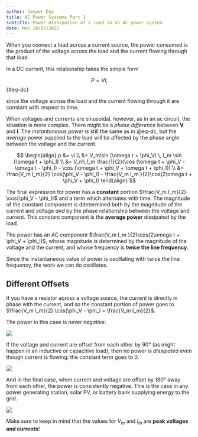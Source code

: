 ```yaml
---
author: Jasper Day
title: AC Power Systems Part 1
subtitle: Power dissipation of a load in an AC power system
date: Mon 10/03/2022 
---
```


When you connect a load across a current source, the power consumed is the product of the voltage across the load and the current flowing through that load.

In a DC current, this relationship takes the simple form

$$
P = VI,
$${#eq-dc}

since the voltage across the load and the current flowing through it are constant with respect to time.

When voltages and currents are sinusoidal, however, as in an ac circuit, the situation is more complex. There might be a *phase difference* between **V** and **I**. The *instantaneous power* is still the same as in @eq-dc, but the *average* power supplied to the load will be affected by the phase angle between the voltage and the current.





$$
\begin{align}
p &= vi \\
&= V_m\sin (\omega t + \phi_V) \, I_m \sin (\omega t + \phi_I) \\
&= V_m\,I_m \frac{1}{2}(\cos (\omega t + \phi_V - \omega t - \phi_I) - \cos (\omega t + \phi_V + \omega t + \phi_I)) \\
&= \frac{V_m I_m}{2} \cos(\phi_V - \phi_I) - \frac{V_m I_m }{2}\cos(2\omega t + \phi_V + \phi_I)
\end{align}
$$

The final expression for power has a **constant** portion $\frac{V_m I_m}{2} \cos(\phi_V - \phi_I)$ and a term which alternates with time. The magnitude of the constant component is ddetermined both by the magnitude of the current and voltage *and* by the phase relationship between the voltage and current. This constant component is the **average power** dissipated by the load.

The power has an AC component $\frac{V_m I_m }{2}\cos(2\omega t + \phi_V + \phi_I)$, whose magnitude is determined by the magnitude of the voltage and the current, and whose frequency is **twice the line frequency**.

Since the instantaneous value of power is oscillating with twice the line frequency, the work we can do oscillates.

## Different Offsets

If you have a resistor across a voltage source, the current is directly in phase with the current, and so the constant portion of power goes to $\frac{V_m I_m}{2} \cos(\phi_V - \phi_I = \frac{V_m I_m}{2}$. 

The power in this case is *never negative*:

![](Images/4_Power_Across_Resistor.png)

If the voltage and current are offset from each other by 90° (as might happen in an inductive or capacitive load), then no power is *dissipated* even though current is flowing: the constant term goes to 0.

![](Images/4_90_deg_offset.png)

And in the final case, when current and voltage are offset by 180° away from each other, the power is consistently negative. This is the case in any power generating station, solar PV, or battery bank supplying energy to the grid.

![](Images/4_180_Deg_Offset.png)

:::{.callout-note}
Make sure to keep in mind that the values for $V_m$ and $I_m$ are **peak voltages and currents**!
:::